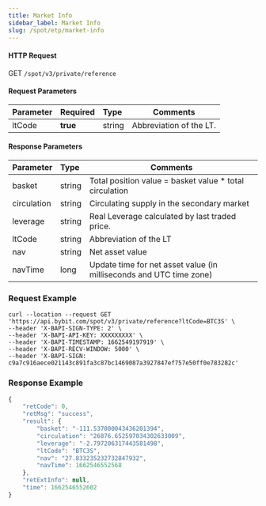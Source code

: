 ```yaml
---
title: Market Info
sidebar_label: Market Info
slug: /spot/etp/market-info
---
```



#### HTTP Request
GET <code>/spot/v3/private/reference</code>

#### Request Parameters
| Parameter | Required | Type | Comments|
|:----- |:-------|:-----|------ |
|ltCode|<b>true</b>|string|Abbreviation of the LT.|

#### Response Parameters
| Parameter | Type | Comments|
|:----- |:-----|----- |
|basket|string|Total position value = basket value * total circulation|
|circulation|string|Circulating supply in the secondary market|
|leverage|string|Real Leverage calculated by last traded price.|
|ltCode|string|Abbreviation of the LT|
|nav|string|Net asset value|
|navTime|long|Update time for net asset value (in milliseconds and UTC time zone)|

### Request Example

<Tabs>
<TabItem value="console" label="Console">

```http
curl --location --request GET 'https://api.bybit.com/spot/v3/private/reference?ltCode=BTC3S' \
--header 'X-BAPI-SIGN-TYPE: 2' \
--header 'X-BAPI-API-KEY: XXXXXXXXX' \
--header 'X-BAPI-TIMESTAMP: 1662549197919' \
--header 'X-BAPI-RECV-WINDOW: 5000' \
--header 'X-BAPI-SIGN: c9a7c916aece021143c891fa3c87bc1469087a3927847ef757e50ff0e783282c'
```

</TabItem>
</Tabs>

### Response Example

```javascript
{
    "retCode": 0,
    "retMsg": "success",
    "result": {
        "basket": "-111.537000043436201394",
        "circulation": "26876.652597034302633009",
        "leverage": "-2.797206317443581498",
        "ltCode": "BTC3S",
        "nav": "27.833235232732847932",
        "navTime": 1662546552568
    },
    "retExtInfo": null,
    "time": 1662546552602
}
```
